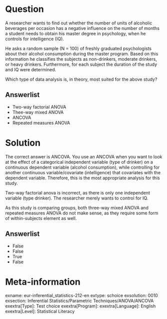 Question
========
A researcher wants to find out whether the number of units of alcoholic beverages per occasion has a negative influence on the number of months a student needs to obtain his master degree in psychology, when he controls for intelligence (IQ).

He asks a random sample (N = 100) of freshly graduated psychologists about their alcohol consumption during the master program. Based on this information he classifies the subjects as non-drinkers, moderate drinkers, or heavy drinkers. Furthermore, for each subject the duration of the study and IQ were determined.

Which type of data analysis is, in theory, most suited for the above study?

Answerlist
----------
* Two-way factorial ANOVA
* Thee-way mixed ANOVA
* ANCOVA
* Repeated measures ANOVA


Solution
========
The correct answer is ANCOVA. You use an ANCOVA when you want to look at the effect of a categorical independent variable (type of drinker) on a continuous dependent variable (alcohol consumption), while controlling for another continuous variable/covariate (intelligence) that covariates with the dependent variable. Therefore, this is the most appropriate analysis for this study.

Two-way factorial anova is incorrect, as there is only one independent variable (type drinker). The researcher merely wants to control for IQ.

As this study is comparing groups, both three-way mixed ANOVA and repeated measures ANOVA do not make sense, as they require some form of within-subjects element as well.

Answerlist
----------
* False
* False
* True
* False


Meta-information
================
exname: eur-inferential_statistics-212-en
extype: schoice
exsolution: 0010
exsection: Inferential Statistics/Parametric Techniques/ANOVA/ANCOVA
exextra[Type]: Test choice
exextra[Program]: 
exextra[Language]: English
exextra[Level]: Statistical Literacy
